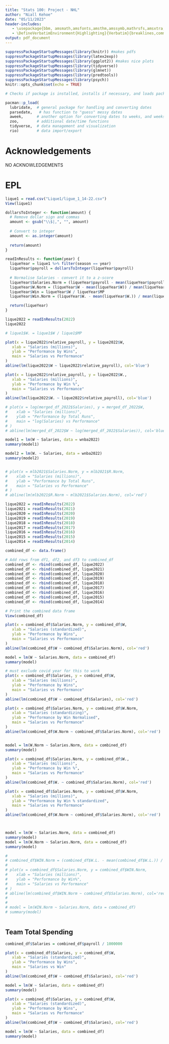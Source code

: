```yaml
---
title: "Stats 100: Project - NHL"
author: "Niall Kehoe"
date: "05/11/2023"
header-includes:
   - \usepackage{bbm, amsmath,amsfonts,amsthm,amssymb,mathrsfs,amsxtra,amscd,latexsym, xcolor, graphicx, fvextra}
   - \DefineVerbatimEnvironment{Highlighting}{Verbatim}{breaklines,commandchars=\\\{\}}
output: pdf_document
---
```


\newcommand{\Var}{\mathrm{Var}}

```r
suppressPackageStartupMessages(library(knitr)) #makes pdfs
suppressPackageStartupMessages(library(latex2exp))
suppressPackageStartupMessages(library(ggplot2)) #makes nice plots
suppressPackageStartupMessages(library(tidyverse))
suppressPackageStartupMessages(library(glmnet))
suppressPackageStartupMessages(library(predtools))
suppressPackageStartupMessages(library(psych))
knitr::opts_chunk$set(echo = TRUE)

# Checks if package is installed, installs if necessary, and loads package for current session

pacman::p_load(
  lubridate,  # general package for handling and converting dates  
  parsedate,   # has function to "guess" messy dates
  aweek,      # another option for converting dates to weeks, and weeks to dates
  zoo,        # additional date/time functions
  tidyverse,  # data management and visualization  
  rio)        # data import/export
```

# Acknowledgements

NO ACKNOWLEDGEMENTS

# EPL

```r

lique1 = read.csv("Lique1/ligue_1_14-22.csv")
View(lique1)
```

```r


dollarsToInteger <- function(amount) {
  # Remove dollar sign and commas
  amount <- gsub("\\$|,", "", amount)
  
  # Convert to integer
  amount <- as.integer(amount)
  
  return(amount)
}

readInResults <- function(year) {
  liqueYear = lique1 %>% filter(season == year)
  liqueYear$payroll = dollarsToInteger(liqueYear$payroll)
  
  # Normalise Salaries - convert it to a z-score
  liqueYear$Salaries.Norm = (liqueYear$payroll - mean(liqueYear$payroll)) / mean(liqueYear$payroll)
  liqueYear$W.Norm = (liqueYear$W - mean(liqueYear$W)) / mean(liqueYear$W)
  liqueYear$Win = liqueYear$W / liqueYear$MP
  liqueYear$Win.Norm = (liqueYear$W. - mean(liqueYear$W.)) / mean(liqueYear$W.)

  return(liqueYear)
}

lique2022 = readInResults(2022)
lique2022
```

```r

# lique1$W. = lique1$W / lique1$MP

plot(x = lique2022$relative_payroll, y = lique2022$W,
   xlab = "Salaries (millions)",
   ylab = "Performance by Wins",	 
   main = "Salaries vs Performance"
)
abline(lm(lique2022$W ~ lique2022$relative_payroll), col='blue')

plot(x = lique2022$relative_payroll, y = lique2022$W.,
   xlab = "Salaries (millions)",
   ylab = "Performance by Win %",	 
   main = "Salaries vs Performance"
)
abline(lm(lique2022$W. ~ lique2022$relative_payroll), col='blue')


```

```r

# plot(x = log(merged_df_2022$Salaries), y = merged_df_2022$W,
#    xlab = "Salaries (millions)",
#    ylab = "Performance by Total Runs",	 
#    main = "log(Salaries) vs Performance"
# )
# abline(lm(merged_df_2022$W ~ log(merged_df_2022$Salaries)), col='blue')
```

```r


model1 = lm(W ~ Salaries, data = wnba2022)
summary(model1)

model2 = lm(W. ~ Salaries, data = wnba2022)
summary(model2)


```

```r



```

```r

# plot(x = mlb2021$Salaries.Norm, y = mlb2021$R.Norm,
#    xlab = "Salaries (millions)",
#    ylab = "Performance by Total Runs",	 
#    main = "Salaries vs Performance"
# )
# abline(lm(mlb2021$R.Norm ~ mlb2021$Salaries.Norm), col='red')
```

```r

lique2022 = readInResults(2022)
lique2021 = readInResults(2021)
lique2020 = readInResults(2020)
lique2019 = readInResults(2019)
lique2018 = readInResults(2018)
lique2017 = readInResults(2017)
lique2016 = readInResults(2016)
lique2015 = readInResults(2015)
lique2014 = readInResults(2014)

combined_df <- data.frame()

# Add rows from df1, df2, and df3 to combined_df
combined_df <- rbind(combined_df, lique2022)
combined_df <- rbind(combined_df, lique2021)
combined_df <- rbind(combined_df, lique2020)
combined_df <- rbind(combined_df, lique2019)
combined_df <- rbind(combined_df, lique2018)
combined_df <- rbind(combined_df, lique2017)
combined_df <- rbind(combined_df, lique2016)
combined_df <- rbind(combined_df, lique2015)
combined_df <- rbind(combined_df, lique2014)

# Print the combined data frame
View(combined_df)
```

```r


plot(x = combined_df$Salaries.Norm, y = combined_df$W,
   xlab = "Salaries (standardized)",
   ylab = "Performance by Wins",	 
   main = "Salaries vs Performance"
)
abline(lm(combined_df$W ~ combined_df$Salaries.Norm), col='red')
```

```r

model = lm(W ~ Salaries.Norm, data = combined_df)
summary(model)
```

```r


# must exclude covid year for this to work
plot(x = combined_df$Salaries, y = combined_df$W,
   xlab = "Salaries (millions)",
   ylab = "Performance by Wins",	 
   main = "Salaries vs Performance"
)
abline(lm(combined_df$W ~ combined_df$Salaries), col='red')
```

```r

plot(x = combined_df$Salaries.Norm, y = combined_df$W.Norm,
   xlab = "Salaries (standardizing)",
   ylab = "Performance by Win Normalised",	 
   main = "Salaries vs Performance"
)
abline(lm(combined_df$W.Norm ~ combined_df$Salaries.Norm), col='red')


model = lm(W.Norm ~ Salaries.Norm, data = combined_df)
summary(model)
```

```r

plot(x = combined_df$Salaries.Norm, y = combined_df$W.,
   xlab = "Salaries (millions)",
   ylab = "Performance by Win %",	 
   main = "Salaries vs Performance"
)
abline(lm(combined_df$W. ~ combined_df$Salaries.Norm), col='red')

plot(x = combined_df$Salaries.Norm, y = combined_df$W.Norm,
   xlab = "Salaries (millions)",
   ylab = "Performance by Win % standardized",	 
   main = "Salaries vs Performance"
)
abline(lm(combined_df$W.Norm ~ combined_df$Salaries.Norm), col='red')



model = lm(W ~ Salaries.Norm, data = combined_df)
summary(model)
model = lm(W.Norm ~ Salaries.Norm, data = combined_df)
summary(model)


```

```r
# 
# combined_df$WIN.Norm = (combined_df$W.L. - mean(combined_df$W.L.)) / mean(combined_df$W.L.)
# 
# plot(x = combined_df$Salaries.Norm, y = combined_df$WIN.Norm,
#    xlab = "Salaries (millions)",
#    ylab = "Performance by Win%",	 
#    main = "Salaries vs Performance"
# )
# abline(lm(combined_df$WIN.Norm ~ combined_df$Salaries.Norm), col='red')
# 
# 
# model = lm(WIN.Norm ~ Salaries.Norm, data = combined_df)
# summary(model)
```

```r

```

## Team Total Spending

```r

combined_df$Salaries = combined_df$payroll / 1000000

plot(x = combined_df$Salaries, y = combined_df$W,
   xlab = "Salaries (standardized)",
   ylab = "Performance by Wins",	 
   main = "Salaries vs Win"
)
abline(lm(combined_df$W ~ combined_df$Salaries), col='red')

model = lm(W ~ Salaries, data = combined_df)
summary(model)
```

```r


plot(x = combined_df$Salaries, y = combined_df$W,
   xlab = "Salaries (standardized)",
   ylab = "Performance by Wins",	 
   main = "Salaries vs Performance"
)
abline(lm(combined_df$W ~ combined_df$Salaries), col='red')

model = lm(W ~ Salaries, data = combined_df)
summary(model)
```

```r

```

```r

```

```r


```

```r


```

```r


```

```r


```

```r


```

```r


```
